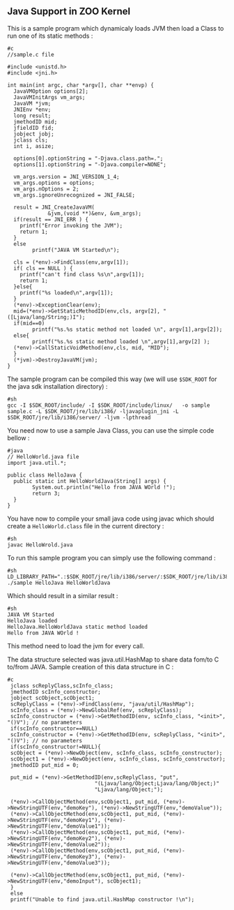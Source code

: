 
== Java Support in ZOO  Kernel ==

This is a sample program which  dynamicaly loads JVM then load a Class to run one of its static methods :

<pre>
#c
//sample.c file

#include <unistd.h>
#include <jni.h>

int main(int argc, char *argv[], char **envp) {
  JavaVMOption options[2];
  JavaVMInitArgs vm_args;
  JavaVM *jvm;
  JNIEnv *env;
  long result;
  jmethodID mid;
  jfieldID fid;
  jobject jobj;
  jclass cls;
  int i, asize;

  options[0].optionString = "-Djava.class.path=.";
  options[1].optionString = "-Djava.compiler=NONE";

  vm_args.version = JNI_VERSION_1_4;
  vm_args.options = options;
  vm_args.nOptions = 2;
  vm_args.ignoreUnrecognized = JNI_FALSE;

  result = JNI_CreateJavaVM(
             &jvm,(void **)&env, &vm_args);
  if(result == JNI_ERR ) {
    printf("Error invoking the JVM");
    return 1;
  }
  else
        printf("JAVA VM Started\n");

  cls = (*env)->FindClass(env,argv[1]);
  if( cls == NULL ) {
    printf("can't find class %s\n",argv[1]);
    return 1;
  }else{
    printf("%s loaded\n",argv[1]);
  }
  (*env)->ExceptionClear(env);
  mid=(*env)->GetStaticMethodID(env,cls, argv[2], "([Ljava/lang/String;)I");
  if(mid==0)
        printf("%s.%s static method not loaded \n", argv[1],argv[2]);
  else{
        printf("%s.%s static method loaded \n",argv[1],argv[2] );
  (*env)->CallStaticVoidMethod(env,cls, mid, "MID");
  }
  (*jvm)->DestroyJavaVM(jvm);
}
</pre>

The sample program can be compiled this way (we will use <tt>$SDK_ROOT</tt> for the java sdk installation directory) :

<pre>
#sh
gcc -I $SDK_ROOT/include/ -I $SDK_ROOT/include/linux/   -o sample sample.c -L $SDK_ROOT/jre/lib/i386/ -ljavaplugin_jni -L $SDK_ROOT/jre/lib/i386/server/ -ljvm -lpthread
</pre>

You need now to use a sample Java Class, you can use the simple code bellow :

<pre>
#java
// HelloWorld.java file
import java.util.*;

public class HelloJava {
  public static int HelloWorldJava(String[] args) {
        System.out.println("Hello from JAVA WOrld !");
        return 3;
  }
}
</pre>

You have now to compile your small java code using javac which should create a <tt>HelloWorld.class</tt> file in the current directory :
<pre>
#sh
javac HelloWrold.java
</pre>

To run this sample program you can simply use the following command :

<pre>
#sh
LD_LIBRARY_PATH=".:$SDK_ROOT/jre/lib/i386/server/:$SDK_ROOT/jre/lib/i386/"   ./sample HelloJava HelloWorldJava
</pre>

Which should result in a similar result :

<pre>
#sh
JAVA VM Started
HelloJava loaded
HelloJava.HelloWorldJava static method loaded 
Hello from JAVA WOrld !
</pre>

This method need to load the jvm for every call.

The data structure selected was java.util.HashMap to share data fom/to C to/from JAVA. Sample creation of this data structure in C :

<pre>
#c
 jclass scReplyClass,scInfo_class;
 jmethodID scInfo_constructor;
 jobject scObject,scObject1;
 scReplyClass = (*env)->FindClass(env, "java/util/HashMap");
 scInfo_class = (*env)->NewGlobalRef(env, scReplyClass);
 scInfo_constructor = (*env)->GetMethodID(env, scInfo_class, "<init>", "()V"); // no parameters
 if(scInfo_constructor==NULL)
 scInfo_constructor = (*env)->GetMethodID(env, scReplyClass, "<init>", "()V"); // no parameters
 if(scInfo_constructor!=NULL){
 scObject = (*env)->NewObject(env, scInfo_class, scInfo_constructor);
 scObject1 = (*env)->NewObject(env, scInfo_class, scInfo_constructor);
 jmethodID put_mid = 0;

 put_mid = (*env)->GetMethodID(env,scReplyClass, "put",
                            "(Ljava/lang/Object;Ljava/lang/Object;)"
                            "Ljava/lang/Object;");

 (*env)->CallObjectMethod(env,scObject1, put_mid, (*env)->NewStringUTF(env,"demoKey"), (*env)->NewStringUTF(env,"demoValue"));
 (*env)->CallObjectMethod(env,scObject1, put_mid, (*env)->NewStringUTF(env,"demoKey1"), (*env)->NewStringUTF(env,"demoValue1"));
 (*env)->CallObjectMethod(env,scObject1, put_mid, (*env)->NewStringUTF(env,"demoKey2"), (*env)->NewStringUTF(env,"demoValue2"));
 (*env)->CallObjectMethod(env,scObject1, put_mid, (*env)->NewStringUTF(env,"demoKey3"), (*env)->NewStringUTF(env,"demoValue3"));

 (*env)->CallObjectMethod(env,scObject1, put_mid, (*env)->NewStringUTF(env,"demoInput"), scObject1);
 }
 else
 printf("Unable to find java.util.HashMap constructor !\n");
</pre>



{{TracNotice|{{PAGENAME}}}}
